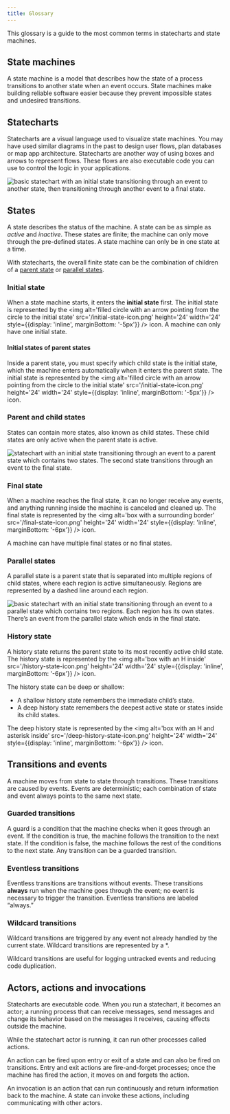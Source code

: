 ```yaml
---
title: Glossary
---
```


This glossary is a guide to the most common terms in statecharts and state machines.

## State machines

A state machine is a model that describes how the state of a process transitions to another state when an event occurs. State machines make building reliable software easier because they prevent impossible states and undesired transitions.

## Statecharts

Statecharts are a visual language used to visualize state machines. You may have used similar diagrams in the past to design user flows, plan databases or map app architecture. Statecharts are another way of using boxes and arrows to represent flows. These flows are also executable code you can use to control the logic in your applications.

![basic statechart with an initial state transitioning through an event to another state, then transitioning through another event to a final state.](/basic-statechart.png)

## States

A state describes the status of the machine. A state can be as simple as _active_ and _inactive_. These states are finite; the machine can only move through the pre-defined states. A state machine can only be in one state at a time.

With statecharts, the overall finite state can be the combination of children of a [parent state](#parent-and-child-states) or [parallel states](#parallel-states).

### Initial state

When a state machine starts, it enters the **initial state** first. The initial state is represented by the <img alt='filled circle with an arrow pointing from the circle to the initial state' src='/initial-state-icon.png' height='24' width='24' style={{display: 'inline', marginBottom: '-5px'}} /> icon. A machine can only have one initial state.

<!-- What a state might be -->

#### Initial states of parent states

Inside a parent state, you must specify which child state is the initial state, which the machine enters automatically when it enters the parent state. The initial state is represented by the <img alt='filled circle with an arrow pointing from the circle to the initial state' src='/initial-state-icon.png' height='24' width='24' style={{display: 'inline', marginBottom: '-5px'}} /> icon.

<!-- What is a typical initial state -->

### Parent and child states

States can contain more states, also known as child states. These child states are only active when the parent state is active.

<!-- Why you might use parent and child states -->

![statechart with an initial state transitioning through an event to a parent state which contains two states. The second state transitions through an event to the final state.](/statechart-with-parent-and-child-states.png)

### Final state

When a machine reaches the final state, it can no longer receive any events, and anything running inside the machine is canceled and cleaned up. The final state is represented by the <img alt='box with a surrounding border' src='/final-state-icon.png' height='24' width='24' style={{display: 'inline', marginBottom: '-6px'}} /> icon.

A machine can have multiple final states or no final states.

<!-- What makes a typical final state, and when might you have no final states or multiple final states -->

### Parallel states

A parallel state is a parent state that is separated into multiple regions of child states, where each region is active simultaneously. Regions are represented by a dashed line around each region.

<!-- Why you might use parallel states -->

![basic statechart with an initial state transitioning through an event to a parallel state which contains two regions. Each region has its own states. There’s an event from the parallel state which ends in the final state.](/statechart-with-parallel-state.png)

### History state

A history state returns the parent state to its most recently active child state. The history state is represented by the <img alt='box with an H inside' src='/history-state-icon.png' height='24' width='24' style={{display: 'inline', marginBottom: '-6px'}} /> icon.

The history state can be deep or shallow:

- A shallow history state remembers the immediate child’s state.
- A deep history state remembers the deepest active state or states inside its child states.

The deep history state is represented by the <img alt='box with an H and asterisk inside' src='/deep-history-state-icon.png' height='24' width='24' style={{display: 'inline', marginBottom: '-6px'}} /> icon.

<!-- What you might use a shallow history state for -->

<!-- What you might use a deep history state for -->

## Transitions and events

A machine moves from state to state through transitions. These transitions are caused by events. Events are deterministic; each combination of state and event always points to the same next state.

<!-- What is a typical event -->

### Guarded transitions

A guard is a condition that the machine checks when it goes through an event. If the condition is true, the machine follows the transition to the next state. If the condition is false, the machine follows the rest of the conditions to the next state. Any transition can be a guarded transition.

<!-- What you might use a guard for -->

### Eventless transitions

Eventless transitions are transitions without events. These transitions **always** run when the machine goes through the event; no event is necessary to trigger the transition. Eventless transitions are labeled “always.”

<!-- What you might use an eventless transition for -->

### Wildcard transitions

Wildcard transitions are triggered by any event not already handled by the current state. Wildcard transitions are represented by a \*.

Wildcard transitions are useful for logging untracked events and reducing code duplication.

<!-- What you might use a wildcard transition for -->

<!-- #### Partial wildcard transitions -->

<!-- Will be in v5 -->

<!-- ### Raised events -->

<!-- Will be in v5 -->

## Actors, actions and invocations

Statecharts are executable code. When you run a statechart, it becomes an actor; a running process that can receive messages, send messages and change its behavior based on the messages it receives, causing effects outside the machine.

While the statechart actor is running, it can run other processes called actions.

An action can be fired upon entry or exit of a state and can also be fired on transitions. Entry and exit actions are fire-and-forget processes; once the machine has fired the action, it moves on and forgets the action.

<!-- What you might use an action (on a state) for -->

<!-- What you might use an action transition for -->

An invocation is an action that can run continuously and return information back to the machine. A state can invoke these actions, including communicating with other actors.
